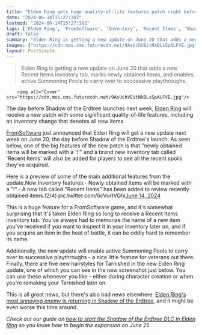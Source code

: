 ```yaml
---
title: "Elden Ring gets huge quality-of-life features patch right before Shadow of the Erdtree, including an inventory change I've wanted for years"
date: "2024-06-14T15:27:30Z"
lastmod: "2024-06-14T15:27:30Z"
tags: ['Elden Ring', 'FromSoftware', 'Inventory', 'Recent Items', 'Shadow of the Erdtree', 'DLC', 'Quality of Life', 'RPG', 'Update']
draft: false
summary: "Elden Ring is getting a new update on June 20 that adds a new Recent Items inventory tab, marks newly obtained items, and enables active Summoning Pools to carry over to successive playthroughs."
images: ["https://cdn.mos.cms.futurecdn.net/9AsUchVEitNkBLsSpALFVE.jpg"]
layout: PostSimple
---
```

> Elden Ring is getting a new update on June 20 that adds a new Recent Items inventory tab, marks newly obtained items, and enables active Summoning Pools to carry over to successive playthroughs.


        <img alt="Cover" src="https://cdn.mos.cms.futurecdn.net/9AsUchVEitNkBLsSpALFVE.jpg"/>
        
The day before Shadow of the Erdtree launches next week, [Elden Ring](https://www.gamesradar.com/elden-ring-guide/) will receive a new patch with some significant quality-of-life features, including an inventory change that denotes all new items.

[FromSoftware](https://www.gamesradar.com/tag/fromsoftware/) just announced that Elden Ring will get a new update next week on June 20, the day before Shadow of the Erdtree's launch. As seen below, one of the big features of the new patch is that "newly obtained items will be marked with a '!'" and a brand new inventory tab called 'Recent Items' will also be added for players to see all the recent spoils they've acquired.

Here is a preview of some of the main additional features from the update.New Inventory features:- Newly obtained items will be marked with a "!“.- A new tab called "Recent Items" has been added to review recently obtained items.(2/4) pic.twitter.com/6cVurtVQhi[June 14, 2024](https://twitter.com/ELDENRING/status/1801616170098819312)

This is a huge feature for a FromSoftware game, and it's somewhat surprising that it's taken Elden Ring so long to receive a Recent Items inventory tab. You've always had to memorize the name of a new item you've received if you want to inspect it in your inventory later on, and if you acquire an item in the heat of battle, it can be oddly hard to remember its name.

Additionally, the new update will enable active Summoning Pools to carry over to successive playthroughs - a nice little feature for veterans out there. Finally, there are five new hairstyles for Tarnished in the new Elden Ring update, one of which you can see in the new screenshot just below. You can use these whenever you like - either during character creation or when you're remaking your Tarnished later on.



This is all great news, but there's also bad news elsewhere: [Elden Ring's most annoying enemy is returning in Shadow of the Erdtree](https://www.gamesradar.com/games/rpg/elden-rings-most-annoying-type-of-enemy-is-getting-a-new-recruit-in-shadow-of-the-erdtree-and-im-praying-theyre-not-as-bad-as-the-warhawks/), and it might be even worse this time around.

*Check out our guide on *[<em>how to start the Shadow of the Erdtree DLC in Elden Ring</em>](https://www.gamesradar.com/games/action/how-to-start-shadow-of-the-erdtree-dlc/)* so you know how to begin the expansion on June 21.* 
        